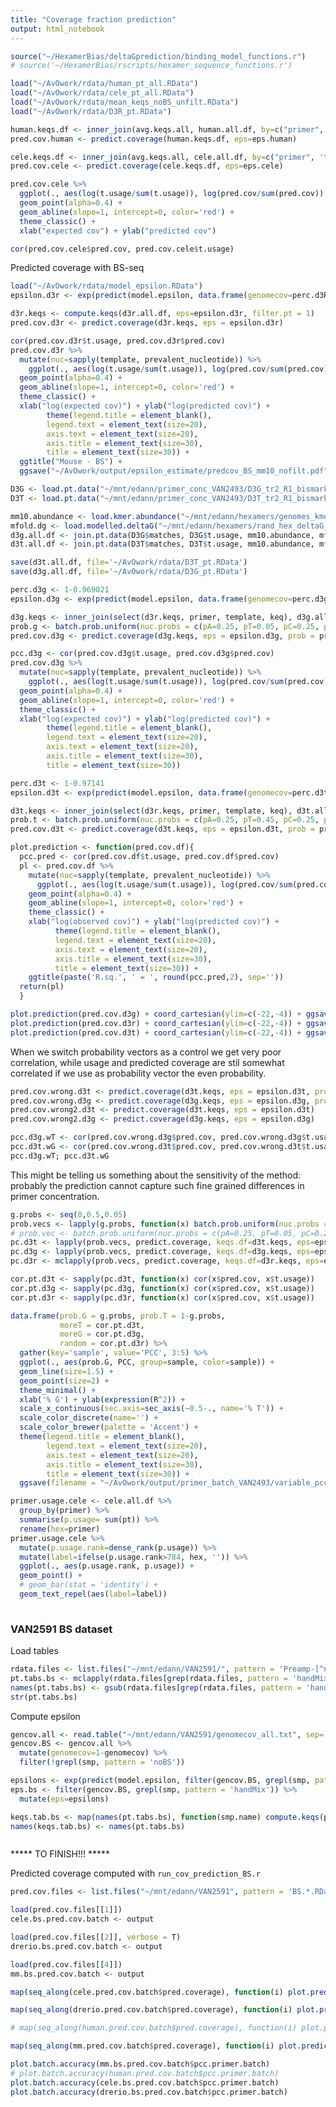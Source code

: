 ```yaml
---
title: "Coverage fraction prediction"
output: html_notebook
---
```


```r
source("~/HexamerBias/deltaGprediction/binding_model_functions.r")
# source('~/HexamerBias/rscripts/hexamer_sequence_functions.r')
```

```r
load("~/AvOwork/rdata/human_pt_all.RData")
load("~/AvOwork/rdata/cele_pt_all.RData")
load("~/AvOwork/rdata/mean_keqs_noBS_unfilt.RData")
load("~/AvOwork/rdata/D3R_pt.RData")
```

```r
human.keqs.df <- inner_join(avg.keqs.all, human.all.df, by=c("primer", 'template', 'dG')) 
pred.cov.human <- predict.coverage(human.keqs.df, eps=eps.human)  

cele.keqs.df <- inner_join(avg.keqs.all, cele.all.df, by=c("primer", 'template', 'dG')) 
pred.cov.cele <- predict.coverage(cele.keqs.df, eps=eps.cele)  


```
```r
pred.cov.cele %>%
  ggplot(., aes(log(t.usage/sum(t.usage)), log(pred.cov/sum(pred.cov)), color=nuc)) + 
  geom_point(alpha=0.4) +
  geom_abline(slope=1, intercept=0, color='red') +
  theme_classic() +
  xlab("expected cov") + ylab("predicted cov") 

cor(pred.cov.cele$pred.cov, pred.cov.cele$t.usage)
```

Predicted coverage with BS-seq
```r
load("~/AvOwork/rdata/model_epsilon.RData")
epsilon.d3r <- exp(predict(model.epsilon, data.frame(genomecov=perc.d3R)))

d3r.keqs <- compute.keqs(d3r.all.df, eps=epsilon.d3r, filter.pt = 1)
pred.cov.d3r <- predict.coverage(d3r.keqs, eps = epsilon.d3r)
```


```r
cor(pred.cov.d3r$t.usage, pred.cov.d3r$pred.cov)
pred.cov.d3r %>%
  mutate(nuc=sapply(template, prevalent_nucleotide)) %>%
    ggplot(., aes(log(t.usage/sum(t.usage)), log(pred.cov/sum(pred.cov)), color=nuc)) + 
  geom_point(alpha=0.4) +
  geom_abline(slope=1, intercept=0, color='red') +
  theme_classic() +
  xlab("log(expected cov)") + ylab("log(predicted cov)") +
        theme(legend.title = element_blank(),
        legend.text = element_text(size=20),
        axis.text = element_text(size=20),
        axis.title = element_text(size=30),
        title = element_text(size=30)) +
  ggtitle("Mouse - BS") +
  ggsave("~/AvOwork/output/epsilon_estimate/predcov_BS_mm10_nofilt.pdf")

```

```r
D3G <- load.pt.data("~/mnt/edann/primer_conc_VAN2493/D3G_tr2_R1_bismark_bt2.ptCounts.qualFilt.csv")
D3T <- load.pt.data("~/mnt/edann/primer_conc_VAN2493/D3T_tr2_R1_bismark_bt2.ptCounts.qualFilt.csv")
```
```r
mm10.abundance <- load.kmer.abundance("~/mnt/edann/hexamers/genomes_kmers/mm10.kmerAbundance.csv")
mfold.dg <- load.modelled.deltaG("~/mnt/edann/hexamers/rand_hex_deltaG_ions.txt.gz")
d3g.all.df <- join.pt.data(D3G$matches, D3G$t.usage, mm10.abundance, mfold.dg)
d3t.all.df <- join.pt.data(D3T$matches, D3T$t.usage, mm10.abundance, mfold.dg)

save(d3t.all.df, file='~/AvOwork/rdata/D3T_pt.RData')
save(d3g.all.df, file='~/AvOwork/rdata/D3G_pt.RData')
```

```r
perc.d3g <- 1-0.969021
epsilon.d3g <- exp(predict(model.epsilon, data.frame(genomecov=perc.d3g)))

d3g.keqs <- inner_join(select(d3r.keqs, primer, template, keq), d3g.all.df, by=c("primer", 'template')) 
prob.g <- batch.prob.uniform(nuc.probs = c(pA=0.25, pT=0.05, pC=0.25, pG=0.45))
pred.cov.d3g <- predict.coverage(d3g.keqs, eps = epsilon.d3g, prob = prob.g)

```

```r
pcc.d3g <- cor(pred.cov.d3g$t.usage, pred.cov.d3g$pred.cov)
pred.cov.d3g %>%
  mutate(nuc=sapply(template, prevalent_nucleotide)) %>%
    ggplot(., aes(log(t.usage/sum(t.usage)), log(pred.cov/sum(pred.cov)), color=nuc)) + 
  geom_point(alpha=0.4) +
  geom_abline(slope=1, intercept=0, color='red') +
  theme_classic() +
  xlab("log(expected cov)") + ylab("log(predicted cov)") +
        theme(legend.title = element_blank(),
        legend.text = element_text(size=20),
        axis.text = element_text(size=20),
        axis.title = element_text(size=30),
        title = element_text(size=30)) 

```

```r
perc.d3t <- 1-0.97141
epsilon.d3t <- exp(predict(model.epsilon, data.frame(genomecov=perc.d3t)))

d3t.keqs <- inner_join(select(d3r.keqs, primer, template, keq), d3t.all.df, by=c("primer", 'template')) 
prob.t <- batch.prob.uniform(nuc.probs = c(pA=0.25, pT=0.45, pC=0.25, pG=0.05))
pred.cov.d3t <- predict.coverage(d3t.keqs, eps = epsilon.d3t, prob = prob.t)

```

```r
plot.prediction <- function(pred.cov.df){
  pcc.pred <- cor(pred.cov.df$t.usage, pred.cov.df$pred.cov)
  pl <- pred.cov.df %>%
    mutate(nuc=sapply(template, prevalent_nucleotide)) %>%
      ggplot(., aes(log(t.usage/sum(t.usage)), log(pred.cov/sum(pred.cov)), color=nuc)) + 
    geom_point(alpha=0.4) +
    geom_abline(slope=1, intercept=0, color='red') +
    theme_classic() +
    xlab("log(observed cov)") + ylab("log(predicted cov)") +
          theme(legend.title = element_blank(),
          legend.text = element_text(size=20),
          axis.text = element_text(size=20),
          axis.title = element_text(size=30),
          title = element_text(size=30)) +
    ggtitle(paste('R.sq.', ' = ', round(pcc.pred,2), sep=''))
  return(pl)
  }

plot.prediction(pred.cov.d3g) + coord_cartesian(ylim=c(-22,-4)) + ggsave("~/AvOwork/output/primer_batch_VAN2493/obsVSexp_G_new.pdf")
plot.prediction(pred.cov.d3r) + coord_cartesian(ylim=c(-22,-4)) + ggsave("~/AvOwork/output/primer_batch_VAN2493/obsVSexp_R_new.pdf")
plot.prediction(pred.cov.d3t) + coord_cartesian(ylim=c(-22,-4)) + ggsave("~/AvOwork/output/primer_batch_VAN2493/obsVSexp_T_new.pdf")
```

When we switch probability vectors as a control we get very poor correlation, while usage and predicted coverage are stil somewhat correlated if we use as probability vector the even probability.
```r
pred.cov.wrong.d3t <- predict.coverage(d3t.keqs, eps = epsilon.d3t, prob = prob.g)
pred.cov.wrong.d3g <- predict.coverage(d3g.keqs, eps = epsilon.d3g, prob = prob.t)
pred.cov.wrong2.d3t <- predict.coverage(d3t.keqs, eps = epsilon.d3t)
pred.cov.wrong2.d3g <- predict.coverage(d3g.keqs, eps = epsilon.d3g)

pcc.d3g.wT <- cor(pred.cov.wrong.d3g$pred.cov, pred.cov.wrong.d3g$t.usage)
pcc.d3t.wG <- cor(pred.cov.wrong.d3t$pred.cov, pred.cov.wrong.d3t$t.usage)
pcc.d3g.wT; pcc.d3t.wG
```

This might be telling us something about the sensitivity of the method: probably the prediction cannot capture such fine grained differences in primer concentration.
```r

g.probs <- seq(0,0.5,0.05)
prob.vecs <- lapply(g.probs, function(x) batch.prob.uniform(nuc.probs = c(pA=0.25, pT=1-0.5-x, pG=x, pC=0.25)))
# prob.vec <- batch.prob.uniform(nuc.probs = c(pA=0.25, pT=0.05, pC=0.25, pG=0.45))
pc.d3t <- lapply(prob.vecs, predict.coverage, keqs.df=d3t.keqs, eps=epsilon.d3t)
pc.d3g <- lapply(prob.vecs, predict.coverage, keqs.df=d3g.keqs, eps=epsilon.d3g)
pc.d3r <- mclapply(prob.vecs, predict.coverage, keqs.df=d3r.keqs, eps=epsilon.d3r, mc.cores = 4)
```


```r
cor.pt.d3t <- sapply(pc.d3t, function(x) cor(x$pred.cov, x$t.usage))
cor.pt.d3g <- sapply(pc.d3g, function(x) cor(x$pred.cov, x$t.usage))
cor.pt.d3r <- sapply(pc.d3r, function(x) cor(x$pred.cov, x$t.usage))

data.frame(prob.G = g.probs, prob.T = 1-g.probs, 
           moreT = cor.pt.d3t, 
           moreG = cor.pt.d3g,
           random = cor.pt.d3r) %>%
  gather(key='sample', value='PCC', 3:5) %>%
  ggplot(., aes(prob.G, PCC, group=sample, color=sample)) +
  geom_line(size=1.5) +
  geom_point(size=2) +
  theme_minimal() +
  xlab('% G') + ylab(expression(R^2)) +
  scale_x_continuous(sec.axis=sec_axis(~0.5-., name='% T')) +
  scale_color_discrete(name='') +
  scale_color_brewer(palette = 'Accent') +
  theme(legend.title = element_blank(),
        legend.text = element_text(size=20),
        axis.text = element_text(size=20),
        axis.title = element_text(size=30),
        title = element_text(size=30)) +
  ggsave(filename = "~/AvOwork/output/primer_batch_VAN2493/variable_pcc.pdf",width = 12, height = 6)

```

```r
primer.usage.cele <- cele.all.df %>%
  group_by(primer) %>%
  summarise(p.usage= sum(pt)) %>%
  rename(hex=primer)
primer.usage.cele %>%
  mutate(p.usage.rank=dense_rank(p.usage)) %>%
  mutate(label=ifelse(p.usage.rank>784, hex, '')) %>%
  ggplot(., aes(p.usage.rank, p.usage)) + 
  geom_point() +
  # geom_bar(stat = 'identity') +
  geom_text_repel(aes(label=label))
  
```

### VAN2591 BS dataset

Load tables
```r
rdata.files <- list.files("~/mnt/edann/VAN2591/", pattern = 'Preamp-[^noBS].+.RDS', full.names = T)
pt.tabs.bs <- mclapply(rdata.files[grep(rdata.files, pattern = 'handMix')], readRDS, mc.cores = 4)
names(pt.tabs.bs) <- gsub(rdata.files[grep(rdata.files, pattern = 'handMix')], pattern = '.+/CG-BS-pbat-bulk-1xPreamp-|_lmerged_R1.ptCounts.qualFilt.csv.RDS', replacement = '')
str(pt.tabs.bs)
```

Compute epsilon
```r
gencov.all <- read.table("~/mnt/edann/VAN2591/genomecov_all.txt", sep='\t', header=F, col.names = c('smp', 'genomecov'))
gencov.BS <- gencov.all %>%
  mutate(genomecov=1-genomecov) %>%
  filter(!grepl(smp, pattern = 'noBS'))

epsilons <- exp(predict(model.epsilon, filter(gencov.BS, grepl(smp, pattern = 'handMix')) %>% select(genomecov)))
eps.bs <- filter(gencov.BS, grepl(smp, pattern = 'handMix')) %>%
  mutate(eps=epsilons)

keqs.tab.bs <- map(names(pt.tabs.bs), function(smp.name) compute.keqs(pt.tabs.bs[smp.name][[1]], eps = filter(eps.bs, smp==smp.name)$eps, filter.pt = 1))
names(keqs.tab.bs) <- names(pt.tabs.bs)



```

***** TO FINISH!!! *****

Predicted coverage computed with `run_cov_prediction_BS.r`

```r
pred.cov.files <- list.files("~/mnt/edann/VAN2591", pattern = 'BS.*.RData', full.names = T)

load(pred.cov.files[[1]])
cele.bs.pred.cov.batch <- output 

load(pred.cov.files[[2]], verbose = T)
drerio.bs.pred.cov.batch <- output 

load(pred.cov.files[[4]])
mm.bs.pred.cov.batch <- output 

```
```r
map(seq_along(cele.pred.cov.batch$pred.coverage), function(i) plot.prediction(cele.pred.cov.batch$pred.coverage[[i]], main=names(cele.pred.cov.batch$pred.coverage)[i]))
```

```r
map(seq_along(drerio.pred.cov.batch$pred.coverage), function(i) plot.prediction(drerio.pred.cov.batch$pred.coverage[[i]], main=names(drerio.pred.cov.batch$pred.coverage)[i]))
```

```r
# map(seq_along(human.pred.cov.batch$pred.coverage), function(i) plot.prediction(human.pred.cov.batch$pred.coverage[[i]], main=names(human.pred.cov.batch$pred.coverage)[i]))
```

```r
map(seq_along(mm.pred.cov.batch$pred.coverage), function(i) plot.prediction(mm.pred.cov.batch$pred.coverage[[i]], main=names(mm.pred.cov.batch$pred.coverage)[i]))

```

```r
plot.batch.accuracy(mm.bs.pred.cov.batch$pcc.primer.batch)
# plot.batch.accuracy(human.pred.cov.batch$pcc.primer.batch)
plot.batch.accuracy(cele.bs.pred.cov.batch$pcc.primer.batch)
plot.batch.accuracy(drerio.bs.pred.cov.batch$pcc.primer.batch)
```

